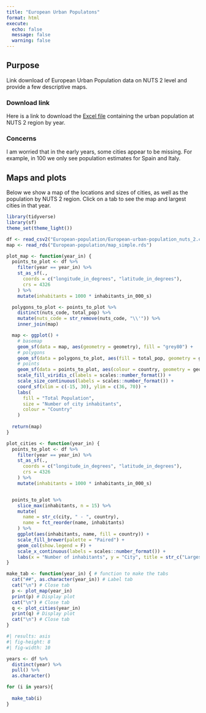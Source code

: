 ```yaml
---
title: "European Urban Populatons"
format: html
execute: 
  echo: false
  message: false
  warning: false
---
```


## Purpose

Link download of European Urban Population data on NUTS 2 level and provide a few descriptive maps.

### Download link

Here is a link to download the [Excel file](NUTS_2_populations_by_european_cities_2.xlsx) containing the urban population at NUTS 2 region by year.

### Concerns

I am worried that in the early years, some cities appear to be missing. For example, in 100 we only see population estimates for Spain and Italy.

## Maps and plots

Below we show a map of the locations and sizes of cities, as well as the population by NUTS 2 region. Click on a tab to see the map and largest cities in that year.

```r
library(tidyverse)
library(sf)
theme_set(theme_light())

df <- read_csv2("European-population/European-urban-population_nuts_2.csv")
map <- read_rds("European-population/map_simple.rds")
```


```r
plot_map <- function(year_in) {
  points_to_plot <- df %>%
    filter(year == year_in) %>%
    st_as_sf(.,
      coords = c("longitude_in_degrees", "latitude_in_degrees"),
      crs = 4326
    ) %>%
    mutate(inhabitants = 1000 * inhabitants_in_000_s)

  polygons_to_plot <- points_to_plot %>%
    distinct(nuts_code, total_pop) %>%
    mutate(nuts_code = str_remove(nuts_code, "\\'")) %>%
    inner_join(map)

  map <- ggplot() +
    # basemap
    geom_sf(data = map, aes(geometry = geometry), fill = "grey80") +
    # polygons
    geom_sf(data = polygons_to_plot, aes(fill = total_pop, geometry = geometry)) +
    # points
    geom_sf(data = points_to_plot, aes(colour = country, geometry = geometry, size = inhabitants), alpha = .5) +
    scale_fill_viridis_c(labels = scales::number_format()) +
    scale_size_continuous(labels = scales::number_format()) +
    coord_sf(xlim = c(-15, 30), ylim = c(36, 70)) +
    labs(
      fill = "Total Population",
      size = "Number of city inhabitants",
      colour = "Country"
    )
  
  return(map)
}

plot_cities <- function(year_in) {
  points_to_plot <- df %>%
    filter(year == year_in) %>%
    st_as_sf(.,
      coords = c("longitude_in_degrees", "latitude_in_degrees"),
      crs = 4326
    ) %>%
    mutate(inhabitants = 1000 * inhabitants_in_000_s)


  points_to_plot %>%
    slice_max(inhabitants, n = 15) %>%
    mutate(
      name = str_c(city, " - ", country),
      name = fct_reorder(name, inhabitants)
    ) %>%
    ggplot(aes(inhabitants, name, fill = country)) +
    scale_fill_brewer(palette = "Paired") +
    geom_col(show.legend = F) +
    scale_x_continuous(labels = scales::number_format()) +
    labs(x = "Number of inhabitants", y = "City", title = str_c("Largest 15 cities in ", year_in))
}

```

```r
make_tab <- function(year_in) { # function to make the tabs
  cat("##", as.character(year_in)) # Label tab
  cat("\n") # Close tab
  p <- plot_map(year_in) 
  print(p) # Display plot
  cat("\n") # Close tab
  q <- plot_cities(year_in) 
  print(q) # Display plot
  cat("\n") # Close tab
}
```

:::: {.column-page}
::: {.panel-tabset}

```r
#| results: asis
#| fig-height: 8
#| fig-width: 10

years <- df %>% 
  distinct(year) %>%
  pull() %>% 
  as.character()

for (i in years){
  
  make_tab(i)
}

```

:::
::::
